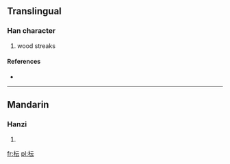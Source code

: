 ==Translingual==

===Han character===
{{Han char|rn=75|rad=木|as=04|sn=8|four=4193<sub>1</sub>|canj=木一一戈 (DMMI)}}

# wood streaks

====References====
* {{Han ref|kx=0517.011|dkj=14565|hdz=21164.040|uh=679F|ud=26527|bh=CCE0|bd=52448}}

----

==Mandarin==

===Hanzi===
{{cmn-hanzi|pin=[[yún]] ([[yun2]]), [[yùn]] ([[yun4]])|wg=yün<sup>2</sup>, yün<sup>4</sup>}}

# {{defn|lang=cmn|sort=木04}}

[[fr:枟]]
[[pl:枟]]